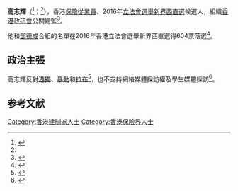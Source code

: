 <!--請勿刪去此行-->
{{Multiple issues|
{{Expand|time=2016-09-05T16:55:56+00:00}}
{{Expert|time=2016-09-06}}
}}

'''高志輝'''（{{lang-en|'''Ko Chi Fai'''}}<ref name=info>{{Cite web|url=http://www.elections.gov.hk/legco2016/pdf/intro_to_can/LC4_3.pdf|title=新界西地方選區候選人簡介|accessdate=2016-09-06|work=2016立法會選舉}}</ref>；{{bd|1960年|1月2日}}<ref name=info/>），香港[[保險|保險從業員]]、2016年[[2016年香港立法會選舉|立法會選舉]][[新界西選區|新界西直選]]候選人，組織[[香港政研會|香港政研會]]公關總監<ref name=01in>{{Cite web|url=http://2016legcoelection.hk01.com/page/profile/77|title=高志輝（新界西） | 2016 立法會選舉專頁 | 香港01|accessdate=2016-09-06|work=香港01}}</ref>。

他和[[鄧德成|鄧德成]]合組的名單在2016年香港立法會選舉新界西直選得604票落選<ref name=result>{{Cite web|url=http://www.elections.gov.hk/legco2016/chi/rs_gc_LC4.html?1473090804768|title=2016立法會選舉 - 選舉結果|accessdate=2016-09-05|work=2016立法會選舉}}</ref>。

== 政治主張 ==
{{Expand section}}
高志輝反對[[港獨|港獨]]、[[暴動|暴動]]和[[拉布|拉布]]<ref>{{Cite web|url=http://litenews.hk/election/%E9%AB%98%E5%BF%97%E8%BC%9D/|title=高志輝 - 香港輕新聞 Lite News Hong Kong|accessdate=2016-09-06|work=香港輕新聞}}</ref>，也不支持網絡媒體採訪權及學生媒體採訪<ref>{{Cite web|url=http://www.inmediahk.net/node/10443653|title=立法會候選人網絡及言論自由調查 98%支持開放網媒採訪權|date=2016-09-02|accessdate=2016-09-06|work=香港獨立媒體}}</ref>。

==参考文献==
{{reflist}}

[[Category:香港建制派人士|Category:香港建制派人士]]
[[Category:香港保險界人士|Category:香港保險界人士]]